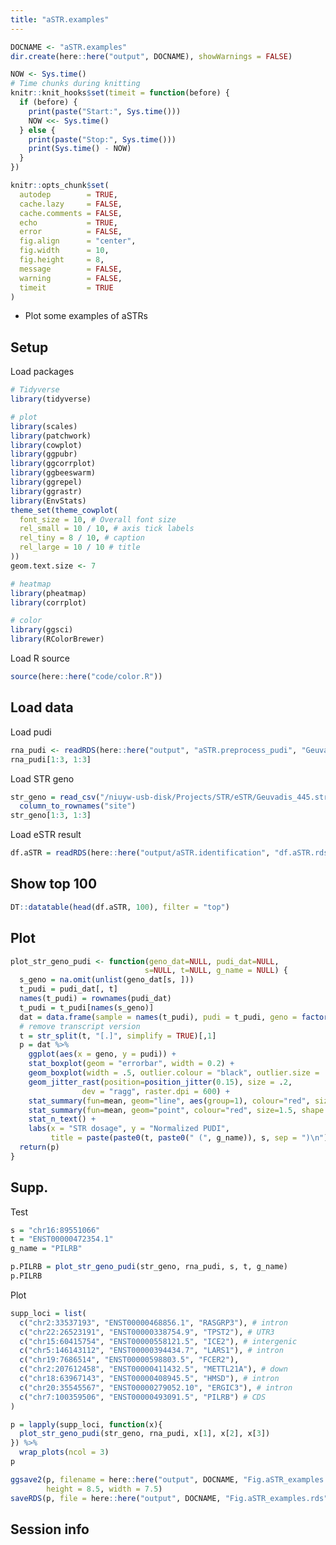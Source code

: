 ```yaml
---
title: "aSTR.examples"
---
```


```r
DOCNAME <- "aSTR.examples"
dir.create(here::here("output", DOCNAME), showWarnings = FALSE)

NOW <- Sys.time()
# Time chunks during knitting
knitr::knit_hooks$set(timeit = function(before) {
  if (before) {
    print(paste("Start:", Sys.time()))
    NOW <<- Sys.time()
  } else {
    print(paste("Stop:", Sys.time()))
    print(Sys.time() - NOW)
  }
})

knitr::opts_chunk$set(
  autodep        = TRUE,
  cache.lazy     = FALSE,
  cache.comments = FALSE,
  echo           = TRUE,
  error          = FALSE,
  fig.align      = "center",
  fig.width      = 10,
  fig.height     = 8,
  message        = FALSE,
  warning        = FALSE,
  timeit         = TRUE
)
```

- Plot some examples of aSTRs

## Setup

Load packages

```r
# Tidyverse
library(tidyverse)

# plot
library(scales)
library(patchwork)
library(cowplot)
library(ggpubr)
library(ggcorrplot)
library(ggbeeswarm)
library(ggrepel)
library(ggrastr)
library(EnvStats)
theme_set(theme_cowplot(
  font_size = 10, # Overall font size
  rel_small = 10 / 10, # axis tick labels
  rel_tiny = 8 / 10, # caption
  rel_large = 10 / 10 # title
))
geom.text.size <- 7

# heatmap
library(pheatmap)
library(corrplot)

# color
library(ggsci)
library(RColorBrewer)
```

Load R source

```r
source(here::here("code/color.R"))
```

## Load data

Load pudi

```r
rna_pudi <- readRDS(here::here("output", "aSTR.preprocess_pudi", "Geuvadis.pudi_adjusted.rds"))
rna_pudi[1:3, 1:3]
```

Load STR geno

```r
str_geno = read_csv("/niuyw-usb-disk/Projects/STR/eSTR/Geuvadis_445.str_geno.csv") %>%
  column_to_rownames("site")
str_geno[1:3, 1:3]
```

Load eSTR result

```r
df.aSTR = readRDS(here::here("output/aSTR.identification", "df.aSTR.rds"))
```

## Show top 100

```r
DT::datatable(head(df.aSTR, 100), filter = "top")
```

## Plot

```r
plot_str_geno_pudi <- function(geno_dat=NULL, pudi_dat=NULL,
                              s=NULL, t=NULL, g_name = NULL) {
  s_geno = na.omit(unlist(geno_dat[s, ]))
  t_pudi = pudi_dat[, t]
  names(t_pudi) = rownames(pudi_dat)
  t_pudi = t_pudi[names(s_geno)]
  dat = data.frame(sample = names(t_pudi), pudi = t_pudi, geno = factor(s_geno))
  # remove transcript version
  t = str_split(t, "[.]", simplify = TRUE)[,1]
  p = dat %>%
    ggplot(aes(x = geno, y = pudi)) +
    stat_boxplot(geom = "errorbar", width = 0.2) +
    geom_boxplot(width = .5, outlier.colour = "black", outlier.size = .5) +
    geom_jitter_rast(position=position_jitter(0.15), size = .2,
                dev = "ragg", raster.dpi = 600) +
    stat_summary(fun=mean, geom="line", aes(group=1), colour="red", size=1) + 
    stat_summary(fun=mean, geom="point", colour="red", size=1.5, shape = 15) +
    stat_n_text() +
    labs(x = "STR dosage", y = "Normalized PUDI",
         title = paste(paste0(t, paste0(" (", g_name)), s, sep = ")\n"))
  return(p)
}
```

## Supp.

Test

```r
s = "chr16:89551066"
t = "ENST00000472354.1"
g_name = "PILRB"

p.PILRB = plot_str_geno_pudi(str_geno, rna_pudi, s, t, g_name)
p.PILRB
```

Plot

```r
supp_loci = list(
  c("chr2:33537193", "ENST00000468856.1", "RASGRP3"), # intron
  c("chr22:26523191", "ENST00000338754.9", "TPST2"), # UTR3
  c("chr15:60415754", "ENST00000558121.5", "ICE2"), # intergenic
  c("chr5:146143112", "ENST00000394434.7", "LARS1"), # intron
  c("chr19:7686514", "ENST00000598803.5", "FCER2"), 
  c("chr2:207612458", "ENST00000411432.5", "METTL21A"), # down
  c("chr18:63967143", "ENST00000408945.5", "HMSD"), # intron
  c("chr20:35545567", "ENST00000279052.10", "ERGIC3"), # intron
  c("chr7:100359506", "ENST00000493091.5", "PILRB") # CDS
)

p = lapply(supp_loci, function(x){
  plot_str_geno_pudi(str_geno, rna_pudi, x[1], x[2], x[3])
}) %>%
  wrap_plots(ncol = 3)
p

ggsave2(p, filename = here::here("output", DOCNAME, "Fig.aSTR_examples.pdf"),
        height = 8.5, width = 7.5)
saveRDS(p, file = here::here("output", DOCNAME, "Fig.aSTR_examples.rds"))
```

## Session info
